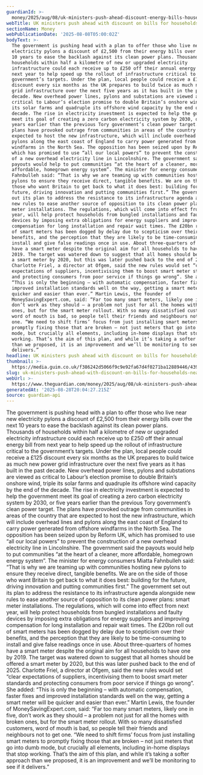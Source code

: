 ```yaml
---
guardianId: >-
  money/2025/aug/08/uk-ministers-push-ahead-discount-energy-bills-households-near-new-pylons
webTitle: UK ministers push ahead with discount on bills for households near new pylons
sectionName: Money
webPublicationDate: '2025-08-08T05:00:02Z'
bodyText: >-
  The government is pushing head with a plan to offer those who live near new
  electricity pylons a discount of £2,500 from their energy bills over the next
  10 years to ease the backlash against its clean power plans. Thousands of
  households within half a kilometre of new or upgraded electricity
  infrastructure could each receive up to £250 off their annual energy bill from
  next year to help speed up the rollout of infrastructure critical to the
  government’s targets. Under the plan, local people could receive a £125
  discount every six months as the UK prepares to build twice as much new power
  grid infrastructure over the next five years as it has built in the past
  decade. New overhead power lines, pylons and substations are viewed as
  critical to Labour’s election promise to double Britain’s onshore wind, triple
  its solar farms and quadruple its offshore wind capacity by the end of the
  decade. The rise in electricity investment is expected to help the government
  meet its goal of creating a zero carbon electricity system by 2030, or five
  years earlier than the previous Tory government’s clean power target. The
  plans have provoked outrage from communities in areas of the country that are
  expected to host the new infrastructure, which will include overhead lines and
  pylons along the east coast of England to carry power generated from offshore
  windfarms in the North Sea. The opposition has been seized upon by Reform UK,
  which has promised to use “all our local powers” to prevent the construction
  of a new overhead electricity line in Lincolnshire. The government said the
  payouts would help to put communities “at the heart of a cleaner, more
  affordable, homegrown energy system”. The minister for energy consumers Miatta
  Fahnbulleh said: “That is why we are teaming up with communities hosting new
  pylons to ensure they receive direct, tangible benefits. We are on the side of
  those who want Britain to get back to what it does best: building for the
  future, driving innovation and putting communities first.” The government set
  out its plan to address the resistance to its infrastructure agenda alongside
  new rules to ease another source of opposition to its clean power plans: smart
  meter installations. The regulations, which will come into effect from next
  year, will help protect households from bungled installations and faulty
  devices by imposing extra obligations for energy suppliers and improving
  compensation for long installation and repair wait times. The £20bn roll out
  of smart meters has been dogged by delay due to scepticism over their
  benefits, and the perception that they are likely to be time-consuming to
  install and give false readings once in use. About three-quarters of homes
  have a smart meter despite the original aim for all households to have one by
  2019. The target was watered down to suggest that all homes should be offered
  a smart meter by 2020, but this was later pushed back to the end of 2025.
  Charlotte Friel, a director at Ofgem, said the new rules would set “clear
  expectations of suppliers, incentivising them to boost smart meter standards
  and protecting consumers from poor service if things go wrong”. She added:
  “This is only the beginning – with automatic compensation, faster fixes and
  improved installation standards well on the way, getting a smart meter will be
  quicker and easier than ever.” Martin Lewis, the founder of
  MoneySavingExpert.com, said: “Far too many smart meters, likely one in five,
  don’t work as they should – a problem not just for all the homes with broken
  ones, but for the smart meter rollout. With so many dissatisfied customers,
  word of mouth is bad, so people tell their friends and neighbours not to get
  one. “We need to shift firms’ focus from just installing smart meters to
  promptly fixing those that are broken – not just meters that go into dumb
  mode, but crucially all elements, including in-home displays that stop
  working. That’s the aim of this plan, and while it’s taking a softer approach
  than we proposed, it is an improvement and we’ll be monitoring to see if it
  delivers.”
headline: UK ministers push ahead with discount on bills for households near new pylons
thumbnail: >-
  https://media.guim.co.uk/f386242d5066f9c9e92fa67d4f0271ba12889446/439_0_4332_3465/500.jpg
slug: uk-ministers-push-ahead-with-discount-on-bills-for-households-near-new-pylons
webUrl: >-
  https://www.theguardian.com/money/2025/aug/08/uk-ministers-push-ahead-discount-energy-bills-households-near-new-pylons
generatedAt: '2025-08-28T20:04:27.215Z'
source: guardian-api
---
```

The government is pushing head with a plan to offer those who live near new electricity pylons a discount of £2,500 from their energy bills over the next 10 years to ease the backlash against its clean power plans. Thousands of households within half a kilometre of new or upgraded electricity infrastructure could each receive up to £250 off their annual energy bill from next year to help speed up the rollout of infrastructure critical to the government’s targets. Under the plan, local people could receive a £125 discount every six months as the UK prepares to build twice as much new power grid infrastructure over the next five years as it has built in the past decade. New overhead power lines, pylons and substations are viewed as critical to Labour’s election promise to double Britain’s onshore wind, triple its solar farms and quadruple its offshore wind capacity by the end of the decade. The rise in electricity investment is expected to help the government meet its goal of creating a zero carbon electricity system by 2030, or five years earlier than the previous Tory government’s clean power target. The plans have provoked outrage from communities in areas of the country that are expected to host the new infrastructure, which will include overhead lines and pylons along the east coast of England to carry power generated from offshore windfarms in the North Sea. The opposition has been seized upon by Reform UK, which has promised to use “all our local powers” to prevent the construction of a new overhead electricity line in Lincolnshire. The government said the payouts would help to put communities “at the heart of a cleaner, more affordable, homegrown energy system”. The minister for energy consumers Miatta Fahnbulleh said: “That is why we are teaming up with communities hosting new pylons to ensure they receive direct, tangible benefits. We are on the side of those who want Britain to get back to what it does best: building for the future, driving innovation and putting communities first.” The government set out its plan to address the resistance to its infrastructure agenda alongside new rules to ease another source of opposition to its clean power plans: smart meter installations. The regulations, which will come into effect from next year, will help protect households from bungled installations and faulty devices by imposing extra obligations for energy suppliers and improving compensation for long installation and repair wait times. The £20bn roll out of smart meters has been dogged by delay due to scepticism over their benefits, and the perception that they are likely to be time-consuming to install and give false readings once in use. About three-quarters of homes have a smart meter despite the original aim for all households to have one by 2019. The target was watered down to suggest that all homes should be offered a smart meter by 2020, but this was later pushed back to the end of 2025. Charlotte Friel, a director at Ofgem, said the new rules would set “clear expectations of suppliers, incentivising them to boost smart meter standards and protecting consumers from poor service if things go wrong”. She added: “This is only the beginning – with automatic compensation, faster fixes and improved installation standards well on the way, getting a smart meter will be quicker and easier than ever.” Martin Lewis, the founder of MoneySavingExpert.com, said: “Far too many smart meters, likely one in five, don’t work as they should – a problem not just for all the homes with broken ones, but for the smart meter rollout. With so many dissatisfied customers, word of mouth is bad, so people tell their friends and neighbours not to get one. “We need to shift firms’ focus from just installing smart meters to promptly fixing those that are broken – not just meters that go into dumb mode, but crucially all elements, including in-home displays that stop working. That’s the aim of this plan, and while it’s taking a softer approach than we proposed, it is an improvement and we’ll be monitoring to see if it delivers.”
